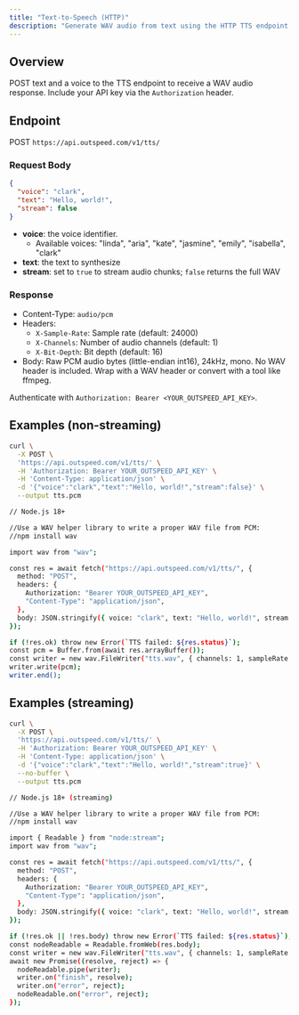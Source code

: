 ```yaml
---
title: "Text-to-Speech (HTTP)"
description: "Generate WAV audio from text using the HTTP TTS endpoint."
---
```


## Overview

POST text and a voice to the TTS endpoint to receive a WAV audio response. Include your API key via the `Authorization` header.

## Endpoint

POST `https://api.outspeed.com/v1/tts/`

### Request Body

```json
{
  "voice": "clark",
  "text": "Hello, world!",
  "stream": false
}
```

- **voice**: the voice identifier.
  - Available voices: "linda", "aria", "kate", "jasmine", "emily", "isabella", "clark"
- **text**: the text to synthesize
- **stream**: set to `true` to stream audio chunks; `false` returns the full WAV

### Response

- Content-Type: `audio/pcm`
- Headers:
  - `X-Sample-Rate`: Sample rate (default: 24000)
  - `X-Channels`: Number of audio channels (default: 1)
  - `X-Bit-Depth`: Bit depth (default: 16)
- Body: Raw PCM audio bytes (little-endian int16), 24kHz, mono. No WAV header is included. Wrap with a WAV header or convert with a tool like ffmpeg.

<Info>
  Authenticate with <code>Authorization: Bearer &lt;YOUR_OUTSPEED_API_KEY&gt;</code>.
</Info>

## Examples (non-streaming)

<CodeGroup>

```bash curl
curl \
  -X POST \
  'https://api.outspeed.com/v1/tts/' \
  -H 'Authorization: Bearer YOUR_OUTSPEED_API_KEY' \
  -H 'Content-Type: application/json' \
  -d '{"voice":"clark","text":"Hello, world!","stream":false}' \
  --output tts.pcm
```

```bash javascript
// Node.js 18+

//Use a WAV helper library to write a proper WAV file from PCM:
//npm install wav

import wav from "wav";

const res = await fetch("https://api.outspeed.com/v1/tts/", {
  method: "POST",
  headers: {
    Authorization: "Bearer YOUR_OUTSPEED_API_KEY",
    "Content-Type": "application/json",
  },
  body: JSON.stringify({ voice: "clark", text: "Hello, world!", stream: false }),
});

if (!res.ok) throw new Error(`TTS failed: ${res.status}`);
const pcm = Buffer.from(await res.arrayBuffer());
const writer = new wav.FileWriter("tts.wav", { channels: 1, sampleRate: 24000, bitDepth: 16 });
writer.write(pcm);
writer.end();
```

</CodeGroup>

## Examples (streaming)

<CodeGroup>

```bash curl
curl \
  -X POST \
  'https://api.outspeed.com/v1/tts/' \
  -H 'Authorization: Bearer YOUR_OUTSPEED_API_KEY' \
  -H 'Content-Type: application/json' \
  -d '{"voice":"clark","text":"Hello, world!","stream":true}' \
  --no-buffer \
  --output tts.pcm
```

```bash javascript
// Node.js 18+ (streaming)

//Use a WAV helper library to write a proper WAV file from PCM:
//npm install wav

import { Readable } from "node:stream";
import wav from "wav";

const res = await fetch("https://api.outspeed.com/v1/tts/", {
  method: "POST",
  headers: {
    Authorization: "Bearer YOUR_OUTSPEED_API_KEY",
    "Content-Type": "application/json",
  },
  body: JSON.stringify({ voice: "clark", text: "Hello, world!", stream: true }),
});

if (!res.ok || !res.body) throw new Error(`TTS failed: ${res.status}`);
const nodeReadable = Readable.fromWeb(res.body);
const writer = new wav.FileWriter("tts.wav", { channels: 1, sampleRate: 24000, bitDepth: 16 });
await new Promise((resolve, reject) => {
  nodeReadable.pipe(writer);
  writer.on("finish", resolve);
  writer.on("error", reject);
  nodeReadable.on("error", reject);
});
```

</CodeGroup>
